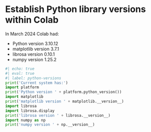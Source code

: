 
# Establish Python library versions within Colab

In March 2024 Colab had:

- Python version 3.10.12
- matplotlib version 3.7.1
- librosa version 0.10.1
- numpy version 1.25.2

```python
#| echo: true
#| eval: true
#| label: python-versions
print('Current system has:')
import platform
print('Python version ' + platform.python_version())
import matplotlib
print('matplotlib version ' + matplotlib.__version__)
import librosa
import librosa.display
print('librosa version ' + librosa.__version__)
import numpy as np
print('numpy version ' + np.__version__)
```
